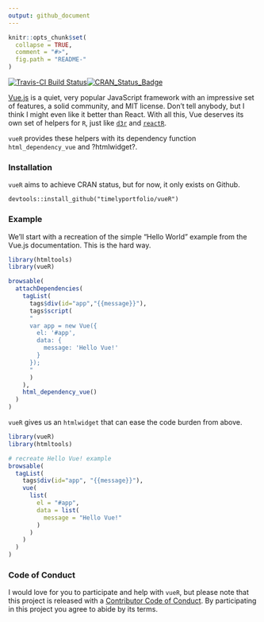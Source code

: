 ```yaml
---
output: github_document
---
```


<!-- README.md is generated from README.Rmd. Please edit that file -->

```r
knitr::opts_chunk$set(
  collapse = TRUE,
  comment = "#>",
  fig.path = "README-"
)
```

[![Travis-CI Build Status](https://travis-ci.org/timelyportfolio/vuer.svg?branch=master)](https://travis-ci.org/timelyportfolio/vueR)[![CRAN_Status_Badge](http://www.r-pkg.org/badges/version/vueR)](https://cran.r-project.org/package=vueR)

[Vue.js](https://vuejs.org) is a quiet, very popular JavaScript framework with an impressive set of features, a solid community, and MIT license.  Don't tell anybody, but I think I might even like it better than React.  With all this, Vue deserves its own set of helpers for `R`, just like [`d3r`](https://github.com/d3r) and [`reactR`](https://github.com/reactR).  

`vueR` provides these helpers with its dependency function `html_dependency_vue` and ?htmlwidget?.


### Installation

`vueR` aims to achieve CRAN status, but for now, it only exists on Github.

```
devtools::install_github("timelyportfolio/vueR")
```

### Example

We'll start with a recreation of the simple "Hello World" example from the Vue.js documentation.  This is the hard way.

```r
library(htmltools)
library(vueR)

browsable(
  attachDependencies(
    tagList(
      tags$div(id="app","{{message}}"),
      tags$script(
      "
      var app = new Vue({
        el: '#app',
        data: {
          message: 'Hello Vue!'
        }
      });
      "
      )
    ),
    html_dependency_vue()
  )
)
```

`vueR` gives us an `htmlwidget` that can ease the code burden from above.

```r
library(vueR)
library(htmltools)

# recreate Hello Vue! example
browsable(
  tagList(
    tags$div(id="app", "{{message}}"),
    vue(
      list(
        el = "#app",
        data = list(
          message = "Hello Vue!"
        )
      )
    )
  )
)
```

### Code of Conduct

I would love for you to participate and help with `vueR`, but please note that this project is released with a [Contributor Code of Conduct](CONDUCT.md). By participating in this project you agree to abide by its terms.
